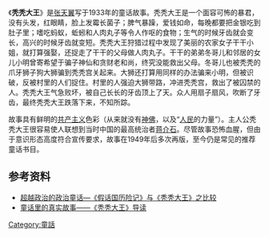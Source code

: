 《'''秃秃大王'''》是[[张天翼|张天翼]]写于1933年的童话故事。秃秃大王是一个面容可怖的暴君，没有头发，红眼睛，脸上发霉长菌子；脾气暴躁，爱钱如命，每晚都要把金银吃到肚子里；嗜吃蚂蚁，蚯蚓和人肉丸子等令人作呕的食物；生气的时候牙齿就会变长，高兴的时候牙齿就变短。秃秃大王狩猎过程中发现了美丽的农家女子干干小姐，就打算强娶，还捉走了干干的父母做人肉丸子。干干的弟弟冬哥儿和邻居的女儿小明曾寄希望于骗子神仙和贪财老和尚，终究没能救出父母。冬哥儿也被秃秃的爪牙狮子狗大狮骗到秃秃宫关起来。大狮还打算用同样的办法骗来小明，但被识破，反被村里的人们捉住。村里的人强迫大狮带路，冲进秃秃宫，救出了被囚禁的人。秃秃大王气急败坏，被自己长长的牙齿顶上了天。众人用扇子扇风，吹断了牙齿，最终秃秃大王跌落下来，不知所踪。

故事具有鲜明的[[共产主义|共产主义]]色彩（从来就没有[[神佛|神佛]]，以及“[[人民|人民]]的力量”）。主人公秃秃大王很容易使人联想到当时中国的最高统治者[[蒋介石|蒋介石]]。尽管故事恐怖血腥，但由于意识形态高度符合宣传要求，故事在1949年后多次再版，至今仍是常见的推荐童话书目。

== 参考资料 ==
*[http://www.airitilibrary.com/Publication/alDetailedMesh?docid=10088997-201008-201010080052-201010080052-85-87 超越政治的政治童话―《假话国历险记》与《秃秃大王》之比较]
*[http://www.cnki.com.cn/Article/CJFDTotal-YUED201418004.htm 童话里的真实故事——《秃秃大王》导读]

[[Category:童話|Category:童話]]